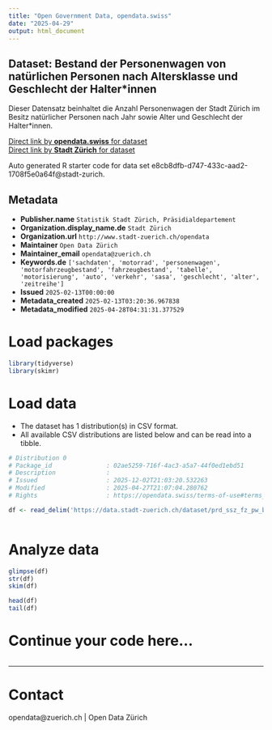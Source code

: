 ```yaml
---
title: "Open Government Data, opendata.swiss"
date: "2025-04-29"
output: html_document
---
```


## Dataset: Bestand der Personenwagen von natürlichen Personen nach Altersklasse und Geschlecht der Halter*innen

Dieser Datensatz beinhaltet die Anzahl Personenwagen der Stadt Zürich im Besitz natürlicher Personen nach Jahr sowie Alter und Geschlecht der Halter*innen. 


[Direct link by **opendata.swiss** for dataset](https://opendata.swiss/de/dataset/bestand-der-personenwagen-von-naturlichen-personen-nach-altersklasse-und-geschlecht-der-halteri)<br>
[Direct link by **Stadt Zürich** for dataset](https://data.stadt-zuerich.ch/dataset/prd_ssz_fz_pw_bestand_natpers_altersklasse_geschlecht_jahr_od2007)

Auto generated R starter code for data set e8cb8dfb-d747-433c-aad2-1708f5e0a64f@stadt-zurich.

## Metadata

- **Publisher.name** `Statistik Stadt Zürich, Präsidialdepartement`
- **Organization.display_name.de** `Stadt Zürich`
- **Organization.url** `http://www.stadt-zuerich.ch/opendata`
- **Maintainer** `Open Data Zürich`
- **Maintainer_email** `opendata@zuerich.ch`
- **Keywords.de** `['sachdaten', 'motorrad', 'personenwagen', 'motorfahrzeugbestand', 'fahrzeugbestand', 'tabelle', 'motorisierung', 'auto', 'verkehr', 'sasa', 'geschlecht', 'alter', 'zeitreihe']`
- **Issued** `2025-02-13T00:00:00`
- **Metadata_created** `2025-02-13T03:20:36.967838`
- **Metadata_modified** `2025-04-28T04:31:31.377529`


# Load packages

```r

library(tidyverse)
library(skimr)

```

# Load data

-   The dataset has 1 distribution(s) in CSV format.
-   All available CSV distributions are listed below and can be read into a tibble.

```r

# Distribution 0
# Package_id               : 02ae5259-716f-4ac3-a5a7-44f0ed1ebd51
# Description              : 
# Issued                   : 2025-12-02T21:03:20.532263
# Modified                 : 2025-04-27T21:07:04.280762
# Rights                   : https://opendata.swiss/terms-of-use#terms_open

df <- read_delim('https://data.stadt-zuerich.ch/dataset/prd_ssz_fz_pw_bestand_natpers_altersklasse_geschlecht_jahr_od2007/download/VER200OD2007.csv')



```

# Analyze data

```r

glimpse(df)
str(df)
skim(df)

head(df)
tail(df)

```

# Continue your code here...

```r

```

------------------------------------------------------------------------

# Contact

opendata@zuerich.ch | Open Data Zürich

